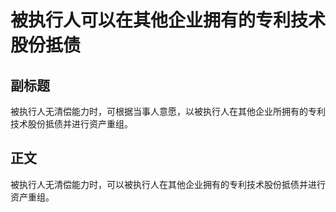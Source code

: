 # 被执行人可以在其他企业拥有的专利技术股份抵债
## 副标题
被执行人无清偿能力时，可根据当事人意愿，以被执行人在其他企业所拥有的专利技术股份抵债并进行资产重组。
## 正文
被执行人无清偿能力时，可以被执行人在其他企业拥有的专利技术股份抵债并进行资产重组。